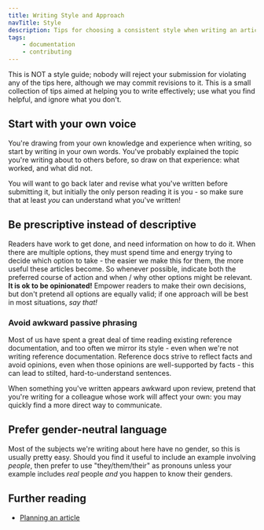 ```yaml
---
title: Writing Style and Approach
navTitle: Style
description: Tips for choosing a consistent style when writing an article
tags:
    - documentation
    - contributing
---
```


This is NOT a style guide; nobody will reject your submission for violating any of the tips here, although we may commit revisions to it. This is a small collection of tips aimed at helping you to write effectively; use what you find helpful, and ignore what you don't.

## Start with your own voice

You're drawing from your own knowledge and experience when writing, so start by writing in your own words. You've probably explained the topic you're writing about to others before, so draw on that experience: what worked, and what did not. 

You will want to go back later and revise what you've written before submitting it, but initially the only person reading it is you - so make sure that at least *you* can understand what you've written!

## Be prescriptive instead of descriptive

Readers have work to get done, and need information on how to do it. When there are multiple options, they must spend time and energy trying to decide which option to take - the easier we make this for them, the more useful these articles become. So whenever possible, indicate both the preferred course of action and when / why other options might be relevant. **It is ok to be opinionated!** Empower readers to make their own decisions, but don't pretend all options are equally valid; if one approach will be best in most situations, *say that!*

### Avoid awkward passive phrasing

Most of us have spent a great deal of time reading existing reference documentation, and too often we mirror its style - even when we're not writing reference documentation. Reference docs strive to reflect facts and avoid opinions, even when those opinions are well-supported by facts - this can lead to stilted, hard-to-understand sentences. 

When something you've written appears awkward upon review, pretend that you're writing for a colleague whose work will affect your own: you may quickly find a more direct way to communicate.

## Prefer gender-neutral language

Most of the subjects we're writing about here have no gender, so this is usually pretty easy. Should you find it useful to include an example involving *people*, then prefer to use "they/them/their" as pronouns unless your example includes *real* people *and* you happen to know their genders. 

## Further reading

- [Planning an article](article_planning.mdx)
